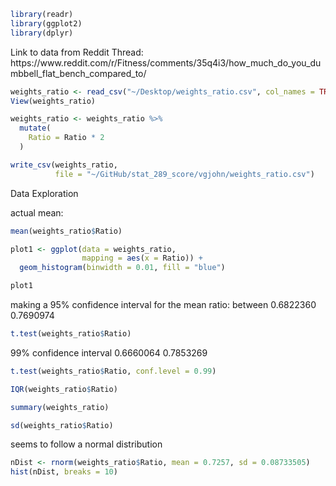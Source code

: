 
```r
library(readr)
library(ggplot2)
library(dplyr)
```

Link to data from Reddit Thread: https://www.reddit.com/r/Fitness/comments/35q4i3/how_much_do_you_dumbbell_flat_bench_compared_to/

```r
weights_ratio <- read_csv("~/Desktop/weights_ratio.csv", col_names = TRUE)
View(weights_ratio)
```
```r
weights_ratio <- weights_ratio %>%
  mutate(
    Ratio = Ratio * 2
  )
```

```r
write_csv(weights_ratio,
          file = "~/GitHub/stat_289_score/vgjohn/weights_ratio.csv")
```

Data Exploration 

actual mean: 
```r
mean(weights_ratio$Ratio)
```

```r
plot1 <- ggplot(data = weights_ratio,
                mapping = aes(x = Ratio)) +
  geom_histogram(binwidth = 0.01, fill = "blue")

plot1
```

making a 95% confidence interval for the mean ratio: between  0.6822360 0.7690974
```r
t.test(weights_ratio$Ratio)
```
99% confidence interval  0.6660064 0.7853269
```r
t.test(weights_ratio$Ratio, conf.level = 0.99)
```
```r
IQR(weights_ratio$Ratio)
```

```r
summary(weights_ratio)
```
```r
sd(weights_ratio$Ratio)
```

seems to follow a normal distribution
```r
nDist <- rnorm(weights_ratio$Ratio, mean = 0.7257, sd = 0.08733505)
hist(nDist, breaks = 10)
```

